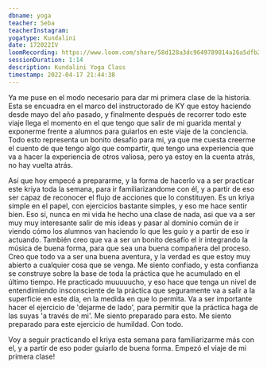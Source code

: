 ```yaml
---
dbname: yoga
teacher: Seba
teacherInstagram:
yogatype: Kundalini
date: 172022IV
loomRecording: https://www.loom.com/share/58d128a3dc9649789814a26a5dfb2830
sessionDuration: 1:14
description: Kundalini Yoga Class
timestamp: 2022-04-17 21:44:38
---
```


Ya me puse en el modo necesario para dar mi primera clase de la historia. Esta se encuadra en el marco del instructorado de KY que estoy haciendo desde mayo del año pasado, y finalmente después de recorrer todo este viaje llega el momento en el que tengo que salir de mi guarida mental y exponerme frente a alumnos para guiarlos en este viaje de la conciencia. Todo esto representa un bonito desafío para mi, ya que me cuesta creerme el cuento de que tengo algo que compartir, que tengo una experiencia que va a hacer la experiencia de otros valiosa, pero ya estoy en la cuenta atrás, no hay vuelta atrás.

Así que hoy empecé a prepararme, y la forma de hacerlo va a ser practicar este kriya toda la semana, para ir familiarizandome con él, y a partir de eso ser capaz de reconocer el flujo de acciones que lo constituyen. Es un kriya simple en el papel, con ejercicios bastante simples, y eso me hace sentir bien. Eso sí, nunca en mi vida he hecho una clase de nada, asi que va a ser muy muy interesante salir de mis ideas y pasar al dominio común de ir viendo cómo los alumnos van haciendo lo que les guío y a partir de eso ir actuando. También creo que va a ser un bonito desafío el ir integrando la música de buena forma, para que sea una buena compañera del proceso. Creo que todo va a ser una buena aventura, y la verdad es que estoy muy abierto a cualquier cosa que se venga. Me siento confiado, y esta confianza se construye sobre la base de toda la práctica que he acumulado en el último tiempo. He practicado muuuuucho, y eso hace que tenga un nivel de entendimiendo insconsciente de la práctica que seguramente va a salir a la superficie en este día, en la medida en que lo permita. Va a ser importante hacer el ejercicio de 'dejarme de lado', para permitir que la práctica haga de las suyas 'a través de mi'. Me siento preparado para esto. Me siento preparado para este ejercicio de humildad. Con todo.

Voy a seguir practicando el kriya esta semana para familiarizarme más con el, y a partir de eso poder guiarlo de buena forma. Empezó el viaje de mi primera clase!

